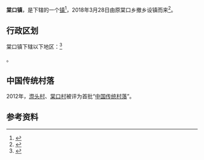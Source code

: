 {{中国乡级行政区
|景观照片文件名 = Pingnan Railway Station, Ningde (20201006103714).jpg
|景观照片描述 = 位于上培村的[[衢宁铁路|衢宁铁路]][[屏南站|屏南站]]
|汉语拼音 = 
|其他语言 = 
|其他语言名称 = 
|旧称 = 
|地名出处 = 
|位置图文件名 = 
|位置图描述 = 
|自定义图片 = 
|建置时间 = 
|政府驻地 = 
|毗邻 = 
|总面积 = 
|总人口 = 
|总人口年份 = 
|户籍人口 = 
|户籍人口年份 = 
|常住人口 = 
|常住人口年份 = 
|人口密度 = 
|GDP = 
|GDP年份 = 
|邮政编码 = 
|电话区号 = 593
|官方网站 =
|网站名称 = 
|35/09/23/104/000}}
'''棠口镇'''，是{{PRC admin/fullname|35/09/23/201/000|3}}下辖的一个[[行政建制镇|镇]]<ref>{{PRC admin/ref sgc|{{PRC admin/parent|35/09/23/104/000}}}}</ref>，2018年3月28日由原棠口乡撤乡设镇而来<ref>{{cite news|url=http://www.fjznxww.com/2018-03/29/content_337052.htm|title=屏南棠口3月28日举行撤乡设镇仪式|publisher=宁德网|date=2018-03-29|accessdate=2020-10-06}}</ref>。

== 行政区划 ==
棠口镇下辖以下地区：<ref>{{PRC admin/ref sgc|35/09/23/104/000}}</ref>

{{PRC admin/children|35/09/23/104/000}}。

==中国传统村落==
2012年，[[漈头村|漈头村]]、[[棠口村|棠口村]]被评为首批“[[中国传统村落|中国传统村落]]”。

== 参考资料 ==
{{reflist}}

{{行政区划小作品}}
{{PRC admin/navcat|35/09/23/104/000}}